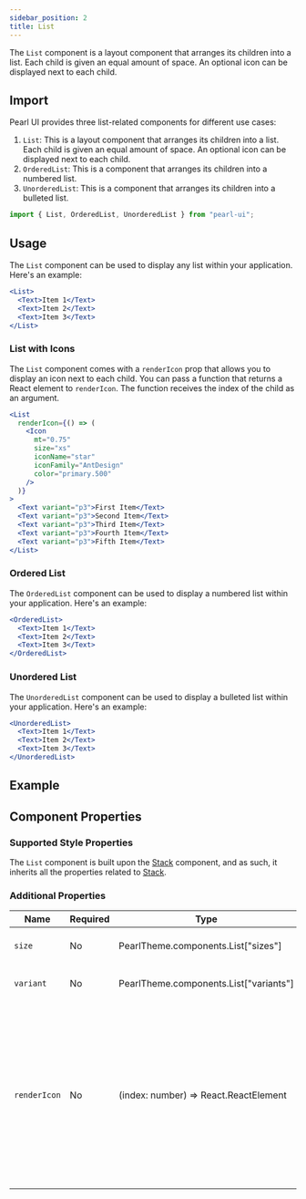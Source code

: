 ```yaml
---
sidebar_position: 2
title: List
---
```



<div style={{ display: "flex" }}>
  <SourceButton
    label="Source"
    href="https://github.com/agrawal-rohit/pearl-ui/blob/main/src/components/atoms/list/list.tsx"
  />
</div>

The `List` component is a layout component that arranges its children into a list. Each child is given an equal amount of space. An optional icon can be displayed next to each child.

## Import

Pearl UI provides three list-related components for different use cases:

1. `List`: This is a layout component that arranges its children into a list. Each child is given an equal amount of space. An optional icon can be displayed next to each child.
2. `OrderedList`: This is a component that arranges its children into a numbered list.
3. `UnorderedList`: This is a component that arranges its children into a bulleted list.

```jsx
import { List, OrderedList, UnorderedList } from "pearl-ui";
```

## Usage

The `List` component can be used to display any list within your application. Here's an example:

```jsx
<List>
  <Text>Item 1</Text>
  <Text>Item 2</Text>
  <Text>Item 3</Text>
</List>
```

### List with Icons

The `List` component comes with a `renderIcon` prop that allows you to display an icon next to each child. You can pass a function that returns a React element to `renderIcon`. The function receives the index of the child as an argument.

```jsx
<List
  renderIcon={() => (
    <Icon
      mt="0.75"
      size="xs"
      iconName="star"
      iconFamily="AntDesign"
      color="primary.500"
    />
  )}
>
  <Text variant="p3">First Item</Text>
  <Text variant="p3">Second Item</Text>
  <Text variant="p3">Third Item</Text>
  <Text variant="p3">Fourth Item</Text>
  <Text variant="p3">Fifth Item</Text>
</List>
```

### Ordered List

The `OrderedList` component can be used to display a numbered list within your application. Here's an example:

```jsx
<OrderedList>
  <Text>Item 1</Text>
  <Text>Item 2</Text>
  <Text>Item 3</Text>
</OrderedList>
```

### Unordered List

The `UnorderedList` component can be used to display a bulleted list within your application. Here's an example:

```jsx
<UnorderedList>
  <Text>Item 1</Text>
  <Text>Item 2</Text>
  <Text>Item 3</Text>
</UnorderedList>
```

## Example


<Snack snackId="@agrawal-rohit/list" />

## Component Properties

### Supported Style Properties

The `List` component is built upon the [Stack](../layout/Stack) component, and as such, it inherits all the properties related to [Stack](../layout/Stack).

### Additional Properties

| Name         | Required | Type                                          | Default | Description                                                                                                                                       |
| ------------ | -------- | --------------------------------------------- | ------- | ------------------------------------------------------------------------------------------------------------------------------------------------- |
| `size`       | No       | <t>PearlTheme.components.List["sizes"]</t>    |         | Determines the size of the list.                                                                                                                  |
| `variant`    | No       | <t>PearlTheme.components.List["variants"]</t> |         | Determines the variant of the list.                                                                                                               |
| `renderIcon` | No       | <t>(index: number) => React.ReactElement</t>  |         | Function that returns a React element to be displayed as an icon next to each child. The function receives the index of the child as an argument. |
